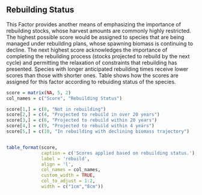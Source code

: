 
## Rebuilding Status

This Factor provides another means of emphasizing the importance of rebuilding stocks, whose harvest amounts are commonly highly restricted. The highest possible score would be assigned to species that are being managed under rebuilding plans, whose spawning biomass is continuing to decline. The next highest score acknowledges the importance of completing the rebuilding process (stocks projected to rebuild by the next cycle) and permitting the relaxation of constraints that rebuilding has presented. Species with longer anticipated rebuilding times receive lower scores than those with shorter ones. Table \ref{tab:rebuild} shows how the scores are assigned for this factor according to rebuiding status of the species.

```r
score = matrix(NA, 5, 2)
col_names = c("Score", "Rebuilding Status")

score[1,] = c(0, "Not in rebuilding")
score[2,] = c(4, "Projected to rebuild in over 20 years")
score[3,] = c(6, "Projected to rebuild within 20 years")
score[4,] = c(9, "Projected to rebuild within 4 years")
score[5,] = c(10, "In rebuilding with declining biomass trajectory")


table_format(score, 
             caption = c('Scores applied based on rebuilding status.'),
             label = 'rebuild',
             align = 'l',
             col_names = col_names,             
             custom_width = TRUE,
             col_to_adjust = 1:2,
             width = c("1cm","8cm"))

```